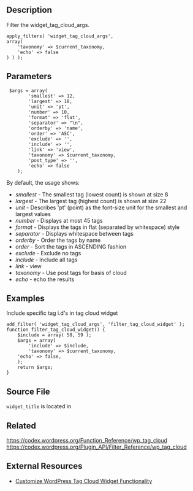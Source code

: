 == Description ==

Filter the widget_tag_cloud_args.
<pre>
apply_filters( 'widget_tag_cloud_args', 
array(
	'taxonomy' => $current_taxonomy,
	'echo' => false
) ) ); 
</pre>

== Parameters ==

<pre>
 $args = array(
        'smallest' => 12, 
        'largest' => 18, 
        'unit' => 'pt', 
        'number' => 10,
        'format' => 'flat', 
        'separator' => "\n", 
        'orderby' => 'name', 
        'order' => 'ASC',
        'exclude' => '', 
        'include' => '', 
        'link' => 'view', 
        'taxonomy' => $current_taxonomy, 
        'post_type' => '', 
        'echo' => false
    );
</pre>

By default, the usage shows:

* ''smallest'' - The smallest tag (lowest count) is shown at size 8
* ''largest'' -  The largest tag (highest count) is shown at size 22
* ''unit'' - Describes 'pt' (point) as the font-size unit for the smallest and largest values
* ''number'' - Displays at most 45 tags
* ''format'' - Displays the tags in flat (separated by whitespace) style
* ''separator'' - Displays whitespace between tags
* ''orderby'' - Order the tags by name
* ''order'' - Sort the tags in ASCENDING fashion 
* ''exclude'' - Exclude no tags
* ''include'' - Include all tags
* ''link'' - view
* ''taxonomy'' - Use post tags for basis of cloud
* ''echo'' - echo the results

== Examples ==

Include specific tag i.d's in tag cloud widget
<pre>
add_filter( 'widget_tag_cloud_args', 'filter_tag_cloud_widget' );
function filter_tag_cloud_widget() {
    $include = array( 58, 59 );
    $args = array(
        'include' => $include,
        'taxonomy' => $current_taxonomy,
	'echo' => false,     
    );
    return $args;
}
</pre>

== Source File ==

<tt>widget_title</tt> is located in {{Trac|wp-includes/widgets/class-wp-widget-tag-cloud.php}}

== Related ==

https://codex.wordpress.org/Function_Reference/wp_tag_cloud
https://codex.wordpress.org/Plugin_API/Filter_Reference/wp_tag_cloud

== External Resources ==

* [https://wpsites.net/wordpress-tips/customize-wordpress-tag-cloud-widget-functionality/ Customize WordPress Tag Cloud Widget Functionality]